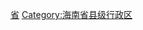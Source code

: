 {{Catnav|...|中华人民共和国行政区划|中華人民共和國省級行政區|中国各省行政区划|海南行政区划}}

[[Category:中国各省县份|省{{PAGENAME}}]]
[[Category:海南省县级行政区|Category:海南省县级行政区]]
